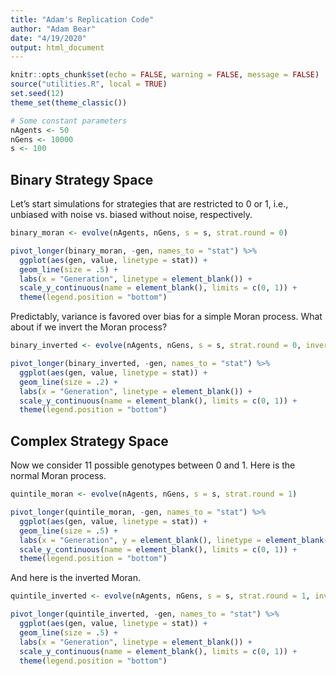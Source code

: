 ```yaml
---
title: "Adam's Replication Code"
author: "Adam Bear"
date: "4/19/2020"
output: html_document
---
```


```r
knitr::opts_chunk$set(echo = FALSE, warning = FALSE, message = FALSE)
source("utilities.R", local = TRUE)
set.seed(12)
theme_set(theme_classic())

# Some constant parameters
nAgents <- 50
nGens <- 10000
s <- 100
```

## Binary Strategy Space

Let's start simulations for strategies that are restricted to 0 or 1, i.e., unbiased with noise vs. biased without noise, respectively.

```r
binary_moran <- evolve(nAgents, nGens, s = s, strat.round = 0)

pivot_longer(binary_moran, -gen, names_to = "stat") %>% 
  ggplot(aes(gen, value, linetype = stat)) + 
  geom_line(size = .5) + 
  labs(x = "Generation", linetype = element_blank()) +
  scale_y_continuous(name = element_blank(), limits = c(0, 1)) + 
  theme(legend.position = "bottom")
```

Predictably, variance is favored over bias for a simple Moran process. What about if we invert the Moran process?

```r
binary_inverted <- evolve(nAgents, nGens, s = s, strat.round = 0, invert = TRUE)

pivot_longer(binary_inverted, -gen, names_to = "stat") %>% 
  ggplot(aes(gen, value, linetype = stat)) + 
  geom_line(size = .2) + 
  labs(x = "Generation", linetype = element_blank()) +
  scale_y_continuous(name = element_blank(), limits = c(0, 1)) + 
  theme(legend.position = "bottom")
```

## Complex Strategy Space

Now we consider 11 possible genotypes between 0 and 1. Here is the normal Moran process.

```r
quintile_moran <- evolve(nAgents, nGens, s = s, strat.round = 1)

pivot_longer(quintile_moran, -gen, names_to = "stat") %>% 
  ggplot(aes(gen, value, linetype = stat)) + 
  geom_line(size = .5) + 
  labs(x = "Generation", y = element_blank(), linetype = element_blank()) +
  scale_y_continuous(name = element_blank(), limits = c(0, 1)) + 
  theme(legend.position = "bottom")
```

And here is the inverted Moran.

```r
quintile_inverted <- evolve(nAgents, nGens, s = s, strat.round = 1, invert = TRUE)

pivot_longer(quintile_inverted, -gen, names_to = "stat") %>% 
  ggplot(aes(gen, value, linetype = stat)) + 
  geom_line(size = .5) + 
  labs(x = "Generation", linetype = element_blank()) +
  scale_y_continuous(name = element_blank(), limits = c(0, 1)) + 
  theme(legend.position = "bottom")
```
